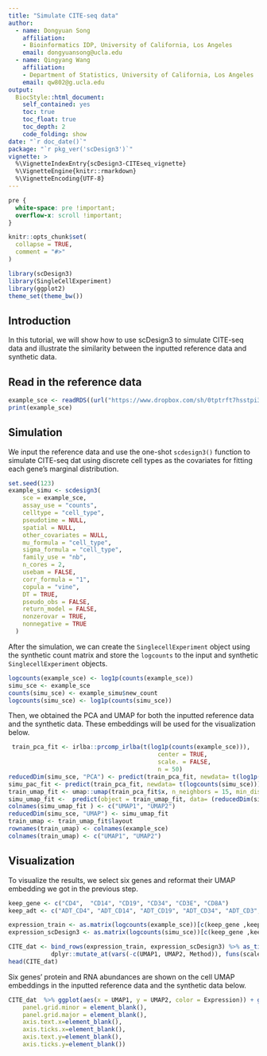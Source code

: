 ```yaml
---
title: "Simulate CITE-seq data"
author: 
  - name: Dongyuan Song
    affiliation:
    - Bioinformatics IDP, University of California, Los Angeles
    email: dongyuansong@ucla.edu
  - name: Qingyang Wang
    affiliation:
    - Department of Statistics, University of California, Los Angeles
    email: qw802@g.ucla.edu
output: 
  BiocStyle::html_document:
    self_contained: yes
    toc: true
    toc_float: true
    toc_depth: 2
    code_folding: show
date: "`r doc_date()`"
package: "`r pkg_ver('scDesign3')`"
vignette: >
  %\VignetteIndexEntry{scDesign3-CITEseq_vignette}
  %\VignetteEngine{knitr::rmarkdown}
  %\VignetteEncoding{UTF-8}  
---
```



```css
pre {
  white-space: pre !important;
  overflow-x: scroll !important;
}
```


```r
knitr::opts_chunk$set(
  collapse = TRUE,
  comment = "#>"
)
```

```r
library(scDesign3)
library(SingleCellExperiment)
library(ggplot2)
theme_set(theme_bw())
```

## Introduction
In this tutorial, we will show how to use scDesign3 to simulate CITE-seq data and illustrate the similarity between the inputted reference data and synthetic data.

## Read in the reference data
```r
example_sce <- readRDS((url("https://www.dropbox.com/sh/0tptrft7hsstpi3/AAA2ly7fk9Ge98YB3FbiMtR9a/CITE_sce.rds?raw=1")))
print(example_sce)
```

## Simulation
We input the reference data and use the one-shot `scdesign3()` function to simulate CITE-seq dat using discrete cell types as the covariates for fitting each gene's marginal distribution.
```r
set.seed(123)
example_simu <- scdesign3(
    sce = example_sce,
    assay_use = "counts",
    celltype = "cell_type",
    pseudotime = NULL,
    spatial = NULL,
    other_covariates = NULL,
    mu_formula = "cell_type",
    sigma_formula = "cell_type",
    family_use = "nb",
    n_cores = 2,
    usebam = FALSE,
    corr_formula = "1",
    copula = "vine",
    DT = TRUE,
    pseudo_obs = FALSE,
    return_model = FALSE,
    nonzerovar = TRUE,
    nonnegative = TRUE
  )
```
After the simulation, we can create the `SinglecellExperiment` object using the synthetic count matrix and store the `logcounts` to the input and synthetic `SinglecellExperiment` objects.
```r
logcounts(example_sce) <- log1p(counts(example_sce))
simu_sce <- example_sce
counts(simu_sce) <- example_simu$new_count
logcounts(simu_sce) <- log1p(counts(simu_sce))
```
Then, we obtained the PCA and UMAP for both the inputted reference data and the synthetic data. These embeddings will be used for the visualization below.
```r
 train_pca_fit <- irlba::prcomp_irlba(t(log1p(counts(example_sce))), 
                                          center = TRUE, 
                                          scale. = FALSE, 
                                          n = 50)
reducedDim(simu_sce, "PCA") <- predict(train_pca_fit, newdata= t(log1p(counts(simu_sce))))
simu_pac_fit <- predict(train_pca_fit, newdata= t(logcounts(simu_sce)))
train_umap_fit <- umap::umap(train_pca_fit$x, n_neighbors = 15, min_dist = 0.1)
simu_umap_fit <-  predict(object = train_umap_fit, data= (reducedDim(simu_sce, "PCA")))
colnames(simu_umap_fit ) <- c("UMAP1", "UMAP2")
reducedDim(simu_sce, "UMAP") <- simu_umap_fit 
train_umap <- train_umap_fit$layout
rownames(train_umap) <- colnames(example_sce)
colnames(train_umap) <- c("UMAP1", "UMAP2")
```

## Visualization
To visualize the results, we  select six genes and reformat their UMAP embedding we got in the previous step.
```r
keep_gene <- c("CD4",  "CD14", "CD19", "CD34", "CD3E", "CD8A")
keep_adt <- c("ADT_CD4", "ADT_CD14", "ADT_CD19", "ADT_CD34", "ADT_CD3", "ADT_CD8")
```
```r
expression_train <- as.matrix(logcounts(example_sce))[c(keep_gene ,keep_adt), ] %>% t()  %>% as_tibble() %>% bind_cols(train_umap) %>% dplyr::mutate(Method = "Train data")
expression_scDesign3 <- as.matrix(logcounts(simu_sce))[c(keep_gene ,keep_adt), ] %>% t() %>% as_tibble() %>% bind_cols(simu_umap_fit) %>% dplyr::mutate(Method = "scDesign3")
```
```r
CITE_dat <- bind_rows(expression_train, expression_scDesign3) %>% as_tibble() %>%
            dplyr::mutate_at(vars(-c(UMAP1, UMAP2, Method)), funs(scales::rescale)) %>% tidyr::pivot_longer(-c("UMAP1", "UMAP2", "Method"), names_to = "Feature", values_to = "Expression") %>% dplyr::mutate(Type = if_else(str_detect(Feature, "ADT"), "Protein", "RNA")) %>% dplyr::mutate(Gene = str_replace(Feature, "ADT_", "")) %>% dplyr::mutate(Gene = if_else(Gene == "CD3E", "CD3", Gene))%>% dplyr::mutate(Gene = if_else(Gene == "CD8A", "CD8", Gene))%>% dplyr::filter(Gene %in% c("CD14", "CD3", "CD8", "CD19")) %>% dplyr::mutate(Gene = factor(Gene, levels = c("CD3", "CD8", "CD14", "CD19"))) %>% dplyr::mutate(Method = factor(Method, levels = c("Train data", "scDesign3")))
head(CITE_dat)
```
Six genes' protein and RNA abundances are shown on the cell UMAP embeddings in the inputted reference data and the synthetic data below. 
```r
CITE_dat  %>% ggplot(aes(x = UMAP1, y = UMAP2, color = Expression)) + geom_point(size = 0.1, alpha = 0.5) + scale_colour_gradientn(colors = viridis_pal(option = "A", direction = -1)(10), limits=c(0, 1)) + coord_fixed(ratio = 1) + facet_nested(Method ~ Gene + Type ) + theme(aspect.ratio = 1, legend.position = "bottom")  + theme(aspect.ratio = 1, legend.position = "right") + theme(
    panel.grid.minor = element_blank(),
    panel.grid.major = element_blank(),
    axis.text.x=element_blank(),
    axis.ticks.x=element_blank(),
    axis.text.y=element_blank(),
    axis.ticks.y=element_blank())
```
